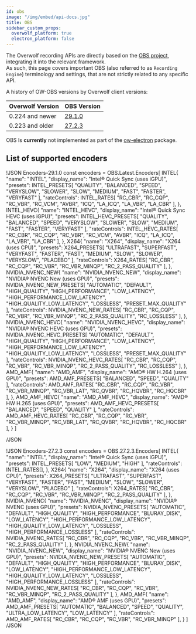 ```yaml
---
id: obs
image: "/img/embed/api-docs.jpg"
title: OBS
sidebar_custom_props:
  overwolf_platform: true
  electron_platform: false
---
```


The Overwolf recording APIs are directly based on the [OBS project](https://github.com/obsproject/obs-studio), integrating it into the relevant framework.  
As such, this page covers important OBS (also referred to as `Recording Engine`) terminology and settings, that are not strictly related to any specific API.

<Tabs groupId="frameworks">
<TabItem value="overwolf-platform" label="Overwolf Platform">

A history of OW-OBS versions by Overwolf client versions:

| Overwolf Version          | OBS Version                                                    |
| ------------------------- | -------------------------------------------------------------- |
| 0.224 and newer           | [29.1.0](https://github.com/obsproject/obs-studio/tree/29.1.0) |
| 0.223 and older           | [27.2.3](https://github.com/obsproject/obs-studio/tree/27.2.3) |

</TabItem>
<TabItem value="electron-platform" label="Overwolf Electron">

OBS Is **currently** not implemented as part of the [ow-electron](/tools/ow-electron) package.

</TabItem>
</Tabs>


## List of supported encoders

<Tabs>
<TabItem value="latest" label="OBS Version 29.1.0" default>

!JSON Encoders-29.1.0
const encoders = OBS.Latest.Encoders[
    INTEL{
        "name": "INTEL",
        "display_name": "Intel® Quick Sync (uses iGPU)",
        "presets": INTEL_PRESETS[
            "QUALITY",
            "BALANCED",
            "SPEED",
            "VERYSLOW",
            "SLOWER",
            "SLOW",
            "MEDIUM",
            "FAST",
            "FASTER",
            "VERYFAST"
        ],
        "rateControls": INTEL_RATES[
            "RC_CBR",
            "RC_CQP",
            "RC_VBR",
            "RC_VCM",
            "AVBR",
            "ICQ",
            "LA_ICQ",
            "LA_VBR",
            "LA_CBR"
        ],
    },
    INTEL_HEVC{
        "name": "INTEL_HEVC",
        "display_name": "Intel® Quick Sync HEVC (uses iGPU)",
        "presets": INTEL_HEVC_PRESETS[
            "QUALITY",
            "BALANCED",
            "SPEED",
            "VERYSLOW",
            "SLOWER",
            "SLOW",
            "MEDIUM",
            "FAST",
            "FASTER",
            "VERYFAST"
        ],
        "rateControls": INTEL_HEVC_RATES[
            "RC_CBR",
            "RC_CQP",
            "RC_VBR",
            "RC_VCM",
            "AVBR",
            "ICQ",
            "LA_ICQ",
            "LA_VBR",
            "LA_CBR"
        ],
    },
    X264{
        "name": "X264",
        "display_name": "X264 (uses CPU)",
        "presets": X264_PRESETS[
            "ULTRAFAST",
            "SUPERFAST",
            "VERYFAST",
            "FASTER",
            "FAST",
            "MEDIUM",
            "SLOW",
            "SLOWER",
            "VERYSLOW",
            "PLACEBO"
        ],
        "rateControls": X264_RATES[
            "RC_CBR",
            "RC_CQP",
            "RC_VBR",
            "RC_VBR_MINQP",
            "RC_2_PASS_QUALITY"
        ],
    },
    NVIDIA_NVENC_NEW{
        "name": "NVIDIA_NVENC_NEW",
        "display_name": "NVIDIA® NVENC New (uses GPU)",
        "presets": NVIDIA_NVENC_NEW_PRESETS[
            "AUTOMATIC",
            "DEFAULT",
            "HIGH_QUALITY",
            "HIGH_PERFORMANCE",
            "LOW_LATENCY",
            "HIGH_PERFORMANCE_LOW_LATENCY",
            "HIGH_QUALITY_LOW_LATENCY",
            "LOSSLESS",
            "PRESET_MAX_QUALITY"
        ],
        "rateControls": NVIDIA_NVENC_NEW_RATES[
            "RC_CBR",
            "RC_CQP",
            "RC_VBR",
            "RC_VBR_MINQP",
            "RC_2_PASS_QUALITY",
            "RC_LOSSLESS"
        ],
    },
    NVIDIA_NVENC_HEVC{
        "name": "NVIDIA_NVENC_HEVC",
        "display_name": "NVIDIA® NVENC HEVC (uses GPU)",
        "presets": NVIDIA_NVENC_HEVC_PRESETS[
            "AUTOMATIC",
            "DEFAULT",
            "HIGH_QUALITY",
            "HIGH_PERFORMANCE",
            "LOW_LATENCY",
            "HIGH_PERFORMANCE_LOW_LATENCY",
            "HIGH_QUALITY_LOW_LATENCY",
            "LOSSLESS",
            "PRESET_MAX_QUALITY"
        ],
        "rateControls": NVIDIA_NVENC_HEVC_RATES[
            "RC_CBR",
            "RC_CQP",
            "RC_VBR",
            "RC_VBR_MINQP",
            "RC_2_PASS_QUALITY",
            "RC_LOSSLESS"
        ],
    },
    AMD_AMF{
        "name": "AMD_AMF",
        "display_name": "AMD® HW H.264 (uses GPU)",
        "presets": AMD_AMF_PRESETS[
            "BALANCED",
            "SPEED",
            "QUALITY"
        ],
        "rateControls": AMD_AMF_RATES[
            "RC_CBR",
            "RC_CQP",
            "RC_VBR",
            "RC_VBR_MINQP",
            "RC_VBR_LAT",
            "RC_QVBR",
            "RC_HQVBR",
            "RC_HQCBR"
        ],
    },
    AMD_AMF_HEVC{
        "name": "AMD_AMF_HEVC",
        "display_name": "AMD® HW H.265 (uses GPU)",
        "presets": AMD_AMF_HEVC_PRESETS[
            "BALANCED",
            "SPEED",
            "QUALITY"
        ],
        "rateControls": AMD_AMF_HEVC_RATES[
            "RC_CBR",
            "RC_CQP",
            "RC_VBR",
            "RC_VBR_MINQP",
            "RC_VBR_LAT",
            "RC_QVBR",
            "RC_HQVBR",
            "RC_HQCBR"
        ],
    }
]

/JSON

</TabItem>
<TabItem value="27.2.3" label="OBS Version 27.2.3">

!JSON Encoders-27.2.3
const encoders = OBS.27.2.3.Encoders[
    INTEL{
        "name": "INTEL",
        "display_name": "Intel® Quick Sync (uses iGPU)",
        "presets": INTEL_PRESETS[
            "LOW",
            "MEDIUM",
            "HIGH"
        ],
        "rateControls": INTEL_RATES[],
    },
    X264{
        "name": "X264",
        "display_name": "X264 (uses CPU)",
        "presets": X264_PRESETS[
            "ULTRAFAST",
            "SUPERFAST",
            "VERYFAST",
            "FASTER",
            "FAST",
            "MEDIUM",
            "SLOW",
            "SLOWER",
            "VERYSLOW",
            "PLACEBO"
        ],
        "rateControls": X264_RATES[
            "RC_CBR",
            "RC_CQP",
            "RC_VBR",
            "RC_VBR_MINQP",
            "RC_2_PASS_QUALITY"
        ],
    },
    NVIDIA_NVENC{
        "name": "NVIDIA_NVENC",
        "display_name": "NVIDIA® NVENC (uses GPU)",
        "presets": NVIDIA_NVENC_PRESETS[
            "AUTOMATIC",
            "DEFAULT",
            "HIGH_QUALITY",
            "HIGH_PERFORMANCE",
            "BLURAY_DISK",
            "LOW_LATENCY",
            "HIGH_PERFORMANCE_LOW_LATENCY",
            "HIGH_QUALITY_LOW_LATENCY",
            "LOSSLESS",
            "HIGH_PERFORMANCE_LOSSLESS"
        ],
        "rateControls": NVIDIA_NVENC_RATES[
            "RC_CBR",
            "RC_CQP",
            "RC_VBR",
            "RC_VBR_MINQP",
            "RC_2_PASS_QUALITY"
        ],
    },
    NVIDIA_NVENC_NEW{
        "name": "NVIDIA_NVENC_NEW",
        "display_name": "NVIDIA® NVENC New (uses GPU)",
        "presets": NVIDIA_NVENC_NEW_PRESETS[
            "AUTOMATIC",
            "DEFAULT",
            "HIGH_QUALITY",
            "HIGH_PERFORMANCE",
            "BLURAY_DISK",
            "LOW_LATENCY",
            "HIGH_PERFORMANCE_LOW_LATENCY",
            "HIGH_QUALITY_LOW_LATENCY",
            "LOSSLESS",
            "HIGH_PERFORMANCE_LOSSLESS"
        ],
        "rateControls": NVIDIA_NVENC_NEW_RATES[
            "RC_CBR",
            "RC_CQP",
            "RC_VBR",
            "RC_VBR_MINQP",
            "RC_2_PASS_QUALITY"
        ],
    },
    AMD_AMF{
        "name": "AMD_AMF",
        "display_name": "AMD® AMF (uses GPU)",
        "presets": AMD_AMF_PRESETS[
            "AUTOMATIC",
            "BALANCED",
            "SPEED",
            "QUALITY",
            "ULTRA_LOW_LATENCY",
            "LOW_LATENCY"
        ],
        "rateControls": AMD_AMF_RATES[
            "RC_CBR",
            "RC_CQP",
            "RC_VBR",
            "RC_VBR_MINQP"
        ],
    }
]
/JSON

</TabItem>
</Tabs>